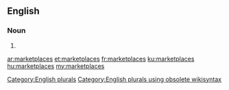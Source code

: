==English==

===Noun===
{{head|en}}

# {{plural of|marketplace}}

[[Category:English plurals]][[Category:English plurals using obsolete wikisyntax]]

[[ar:marketplaces]]
[[et:marketplaces]]
[[fr:marketplaces]]
[[ku:marketplaces]]
[[hu:marketplaces]]
[[my:marketplaces]]